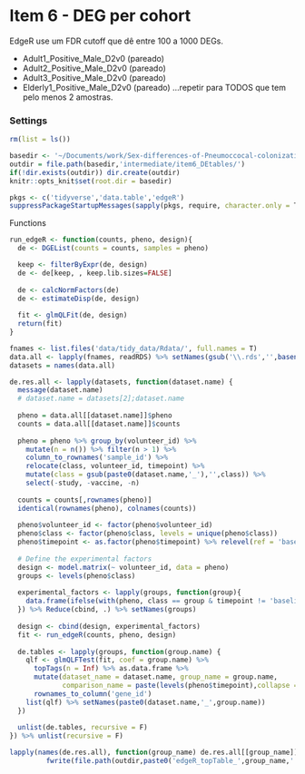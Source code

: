 # Item 6 - DEG per cohort

EdgeR use um FDR cutoff que dê entre 100 a 1000 DEGs.

-   Adult1_Positive_Male_D2v0 (pareado)
-   Adult2_Positive_Male_D2v0 (pareado)
-   Adult3_Positive_Male_D2v0 (pareado)
-   Elderly1_Positive_Male_D2v0 (pareado) ...repetir para TODOS que tem pelo menos 2 amostras.

### Settings

```r
rm(list = ls())

basedir <- '~/Documents/work/Sex-differences-of-Pneumoccocal-colonization/'
outdir = file.path(basedir,'intermediate/item6_DEtables/')
if(!dir.exists(outdir)) dir.create(outdir)
knitr::opts_knit$set(root.dir = basedir)

pkgs <- c('tidyverse','data.table','edgeR')
suppressPackageStartupMessages(sapply(pkgs, require, character.only = T))
```

Functions
```r
run_edgeR <- function(counts, pheno, design){
  de <- DGEList(counts = counts, samples = pheno)

  keep <- filterByExpr(de, design)
  de <- de[keep, , keep.lib.sizes=FALSE]
  
  de <- calcNormFactors(de)
  de <- estimateDisp(de, design)
  
  fit <- glmQLFit(de, design)
  return(fit)
}
```

```r
fnames <- list.files('data/tidy_data/Rdata/', full.names = T)
data.all <- lapply(fnames, readRDS) %>% setNames(gsub('\\.rds','',basename(fnames)))
datasets = names(data.all)
```

```r
de.res.all <- lapply(datasets, function(dataset.name) {
  message(dataset.name)
  # dataset.name = datasets[2];dataset.name
  
  pheno = data.all[[dataset.name]]$pheno
  counts = data.all[[dataset.name]]$counts
  
  pheno = pheno %>% group_by(volunteer_id) %>% 
    mutate(n = n()) %>% filter(n > 1) %>%
    column_to_rownames('sample_id') %>% 
    relocate(class, volunteer_id, timepoint) %>% 
    mutate(class = gsub(paste0(dataset.name,'_'),'',class)) %>% 
    select(-study, -vaccine, -n)
  
  counts = counts[,rownames(pheno)]
  identical(rownames(pheno), colnames(counts))
  
  pheno$volunteer_id <- factor(pheno$volunteer_id)
  pheno$class <- factor(pheno$class, levels = unique(pheno$class))
  pheno$timepoint <- as.factor(pheno$timepoint) %>% relevel(ref = 'baseline')
  
  # Define the experimental factors
  design <- model.matrix(~ volunteer_id, data = pheno)
  groups <- levels(pheno$class)
  
  experimental_factors <- lapply(groups, function(group){
    data.frame(ifelse(with(pheno, class == group & timepoint != 'baseline') == T, 1, 0))
  }) %>% Reduce(cbind, .) %>% setNames(groups)
  
  design <- cbind(design, experimental_factors)
  fit <- run_edgeR(counts, pheno, design)  
  
  de.tables <- lapply(groups, function(group.name) {
    qlf <- glmQLFTest(fit, coef = group.name) %>% 
      topTags(n = Inf) %>% as.data.frame %>% 
      mutate(dataset_name = dataset.name, group_name = group.name, 
             comparison_name = paste(levels(pheno$timepoint),collapse = '_')) %>% 
      rownames_to_column('gene_id')
    list(qlf) %>% setNames(paste0(dataset.name,'_',group.name))
  })
  
  unlist(de.tables, recursive = F)
}) %>% unlist(recursive = F)
```

```r
lapply(names(de.res.all), function(group_name) de.res.all[[group_name]] %>% 
         fwrite(file.path(outdir,paste0('edgeR_topTable_',group_name,'.csv')), sep = '\t',quote = F, row.names = F))
```

